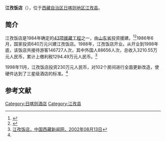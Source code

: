 '''江孜饭店'''（{{lang-en|Gyantse Hotel}}），位于[[西藏自治区|西藏自治区]][[日喀则地区|日喀则地区]][[江孜县|江孜县]]。

==简介==
江孜饭店是1984年确定的[[43项援藏工程|43项援藏工程]]之一，由[[山东省|山东省]]投资援建。<ref>{{Cite web |url=http://www.tibetinfor.com/tibetzt/zl/zlzs/zq/02/021.htm |title=43项工程，www.tibetinfor.com，于2011-7-3查阅 |access-date=2011-07-03 |archive-url=https://web.archive.org/web/20061121022309/http://www.tibetinfor.com/tibetzt/zl/zlzs/zq/02/021.htm |archive-date=2006-11-21 |dead-url=yes }}</ref><ref>{{Cite web |url=http://www.tibetinfor.com/tibetzt/zl/zlzs/zq/02/021_tu.htm |title=43项工程一览，www.tibetinfor.com，于2011-7-3查阅 |access-date=2011-07-03 |archive-url=https://web.archive.org/web/20171026110624/http://www.tibetinfor.com/tibetzt/zl/zlzs/zq/02/021_tu.htm |archive-date=2017-10-26 |dead-url=yes }}</ref>1986年6月，国家投资640万元兴建江孜饭店。1988年，江孜饭店开业。从开业到1998年底，该饭店共接待游客146727人次，其中外国人88656人次，总收入3210.55万元人民币，累计上缴利税1294.49万元人民币。<ref name=zgxz>[http://www.chinatibetnews.com/yuanzang/2002-08/13/content_1620.htm 江孜饭店，中国西藏新闻网，2002年08月13日]{{dead link|date=2018年3月 |bot=InternetArchiveBot |fix-attempted=yes }}</ref>

1998年11月，江孜饭店投资230万元人民币，对102个房间进行全面更新改造，使硬件达到了三星级酒店的标准。<ref name=zgxz/>

==参考文献==
{{reflist}}

{{日喀则地标}}
[[Category:日喀则酒店|Category:日喀则酒店]]
[[Category:江孜县|Category:江孜县]]
{{西藏小作品}}